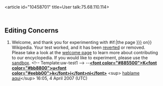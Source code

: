 <article id="10458701" title=User talk:75.68.110.114>
	<talkpage id="10458701" title="User talk:75.68.110.114">
==Editing Concerns==
#{{{icon|[[Image:Information.svg|25px|left]] }}}Welcome, and thank you for experimenting with {{{{{subst|}}}#if:{{{1|}}}|the page [[:{{{1|}}}]] on}} Wikipedia. Your test worked, and it has been [[Help:Reverting|reverted]] or removed. Please take a look at the [[Wikipedia:Introduction|welcome page]] to learn more about contributing to our encyclopedia. If you would like to experiment, please use the [[Wikipedia:Sandbox|sandbox]]. {{{2|}}}&lt;!-- Template:uw-test1 --&gt; --[[User:Kukini|'''&lt;font color=&quot;#885500&quot;&gt;K&lt;font color=&quot;#bb8800&quot;&gt;u&lt;font color=&quot;#eebb00&quot;&gt;k&lt;/font&gt;i&lt;/font&gt;ni&lt;/font&gt;''']] &lt;sup&gt; [[User talk:kukini|hablame aqui]]&lt;/sup&gt; 16:05, 4 April 2007 (UTC)
	</talkpage>
</article>